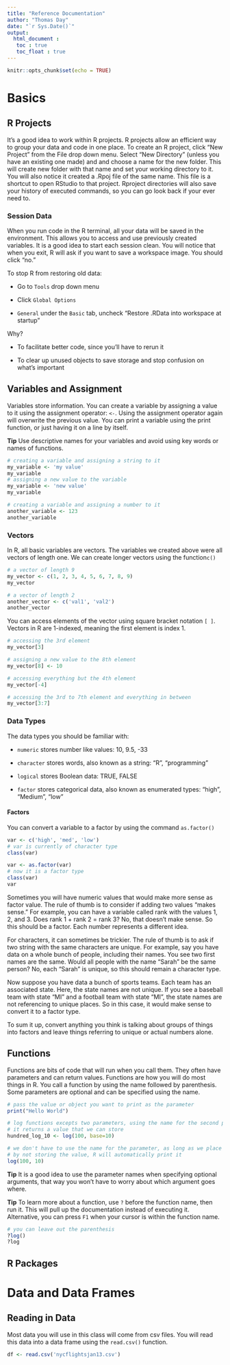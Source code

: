 ```yaml
---
title: "Reference Documentation"
author: "Thomas Day"
date: "`r Sys.Date()`"
output: 
  html_document :
   toc : true
   toc_float : true
---
```


```r
knitr::opts_chunk$set(echo = TRUE)
```

# Basics

## R Projects

It's a good idea to work within R projects. R projects allow an efficient way to group your data and code in one place. To create an R project, click "New Project" from the File drop down menu. Select "New Directory" (unless you have an existing one made) and and choose a name for the new folder. This will create new folder with that name and set your working directory to it. You will also notice it created a .Rpoj file of the same name. This file is a shortcut to open RStudio to that project. Rproject directories will also save your history of executed commands, so you can go look back if your ever need to.

### Session Data

When you run code in the R terminal, all your data will be saved in the environment. This allows you to access and use previously created variables.
It is a good idea to start each session clean. You will notice that when you exit, R will ask if you want to save a workspace image. You should click "no." 

To stop R from restoring old data:

- Go to `Tools` drop down menu

- Click `Global Options`

- `General` under the `Basic` tab, uncheck "Restore .RData into workspace at startup"

Why?

- To facilitate better code, since you'll have to rerun it

- To clear up unused objects to save storage and stop confusion on what's important


## Variables and Assignment

Variables store information. You can create a variable by assigning a value to it using the assignment operator: `<-`.
Using the assignment operator again will overwrite the previous value. You can print a variable using the print function, or just having it on a line by itself.

**Tip** Use descriptive names for your variables and avoid using key words or names of functions.

```r
# creating a variable and assigning a string to it
my_variable <- 'my value'
my_variable
# assigning a new value to the variable
my_variable <- 'new value'
my_variable

# creating a variable and assigning a number to it 
another_variable <- 123
another_variable
```

### Vectors

In R, all basic variables are vectors. The variables we created above were all vectors of length one. We can create longer vectors using the function`c()`

```r
# a vector of length 9
my_vector <- c(1, 2, 3, 4, 5, 6, 7, 8, 9)
my_vector

# a vector of length 2
another_vector <- c('val1', 'val2')
another_vector
```

You can access elements of the vector using square bracket notation `[ ]`. Vectors in R are 1-indexed, meaning the first element is index 1.

```r
# accessing the 3rd element
my_vector[3]

# assigning a new value to the 8th element
my_vector[8] <- 10

# accessing everything but the 4th element
my_vector[-4]

# accessing the 3rd to 7th element and everything in between
my_vector[3:7]
```


### Data Types

The data types you should be familiar with:

- `numeric` stores number like values: 10, 9.5, -33

- `character` stores words, also known as a string: "R", "programming"

- `logical` stores Boolean data: TRUE, FALSE

- `factor` stores categorical data, also known as enumerated types: "high", "Medium", "low"

#### Factors

You can convert a variable to a factor by using the command `as.factor()`

```r
var <- c('high', 'med', 'low')
# var is currently of character type
class(var)

var <- as.factor(var)
# now it is a factor type
class(var)
var
```

Sometimes you will have numeric values that would make more sense as factor value. The rule of thumb is to consider if adding two values "makes sense." For example, you can have a variable called rank with the values 1, 2, and 3. Does rank 1 + rank 2 = rank 3? No, that doesn't make sense. So this should be a factor. Each number represents a different idea.

For characters, it can sometimes be trickier. The rule of thumb is to ask if two string with the same characters are unique. For example, say you have data on a whole bunch of people, including their names. You see two first names are the same. Would all people with the name "Sarah" be the same person? No, each "Sarah" is unique, so this should remain a character type.

Now suppose you have data a bunch of sports teams. Each team has an associated state. Here, the state names are not unique. If you see a baseball team with state "MI" and a football team with state "MI", the state names are not referencing to unique places. So in this case, it would make sense to convert it to a factor type.

To sum it up, convert anything you think is talking about groups of things into factors and leave things referring to unique or actual numbers alone.

## Functions

Functions are bits of code that will run when you call them. They often have parameters and can return values.
Functions are how you will do most things in R. You call a function by using the name followed by parenthesis. Some parameters are optional and can be specified using the name.

```r
# pass the value or object you want to print as the parameter
print("Hello World")

# log functions excepts two parameters, using the name for the second parameter
# it returns a value that we can store
hundred_log_10 <- log(100, base=10)

# we don't have to use the name for the parameter, as long as we place the values in the correct places
# by not storing the value, R will automatically print it
log(100, 10)
```

**Tip** It is a good idea to use the parameter names when specifying optional arguments, that way you won't have to worry about which argument goes where.

**Tip** To learn more about a function, use `?` before the function name, then run it. This will pull up the documentation instead of executing it. Alternative, you can press `F1` when your cursor is within the function name.

```r
# you can leave out the parenthesis
?log()
?log
```

## R Packages



# Data and Data Frames

## Reading in Data

Most data you will use in this class will come from csv files. You will read this data into a data frame using the `read.csv()` function.

```r
df <- read.csv('nycflightsjan13.csv')
```


